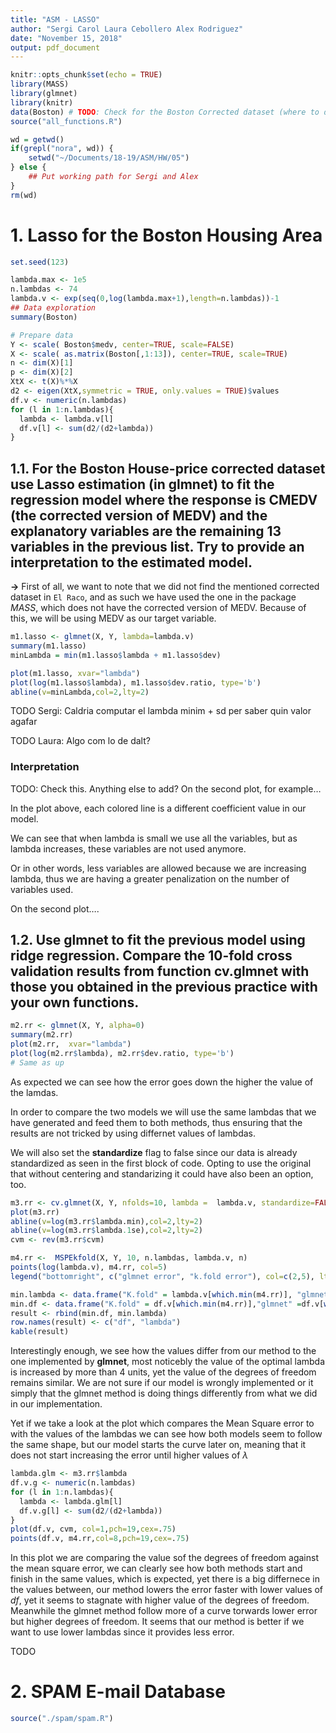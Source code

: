 ```yaml
---
title: "ASM - LASSO"
author: "Sergi Carol Laura Cebollero Alex Rodriguez"
date: "November 15, 2018"
output: pdf_document
---
```


```r
knitr::opts_chunk$set(echo = TRUE)
library(MASS)
library(glmnet)
library(knitr)
data(Boston) # TODO: Check for the Boston Corrected dataset (where to download it?)
source("all_functions.R")

wd = getwd()
if(grepl("nora", wd)) {
    setwd("~/Documents/18-19/ASM/HW/05")
} else {
    ## Put working path for Sergi and Alex
}
rm(wd)

```

# 1. Lasso for the Boston Housing Area
```r
set.seed(123)

lambda.max <- 1e5
n.lambdas <- 74
lambda.v <- exp(seq(0,log(lambda.max+1),length=n.lambdas))-1
## Data exploration
summary(Boston)

# Prepare data
Y <- scale( Boston$medv, center=TRUE, scale=FALSE)
X <- scale( as.matrix(Boston[,1:13]), center=TRUE, scale=TRUE)
n <- dim(X)[1]
p <- dim(X)[2]
XtX <- t(X)%*%X 
d2 <- eigen(XtX,symmetric = TRUE, only.values = TRUE)$values
df.v <- numeric(n.lambdas)
for (l in 1:n.lambdas){
  lambda <- lambda.v[l]
  df.v[l] <- sum(d2/(d2+lambda)) 
}
```

## 1.1.  For the Boston House-price corrected dataset use Lasso estimation (in glmnet) to fit the regression model where the response is CMEDV (the corrected version of MEDV) and the explanatory variables are the remaining 13 variables in the previous list. Try to provide an interpretation to the estimated model.

**$\rightarrow$** First of all, we want to note that we did not find the  mentioned corrected dataset in `El Raco`, and as such we have used the one in the package _MASS_, which does not have the corrected version of MEDV. Because of this, we will be using MEDV as our target variable.

```r
m1.lasso <- glmnet(X, Y, lambda=lambda.v)
summary(m1.lasso)
minLambda = min(m1.lasso$lambda + m1.lasso$dev)

plot(m1.lasso, xvar="lambda")
plot(log(m1.lasso$lambda), m1.lasso$dev.ratio, type='b')
abline(v=minLambda,col=2,lty=2)
```

TODO Sergi: Caldria computar el lambda minim + sd per saber quin valor agafar

TODO Laura: Algo com lo de dalt?


### Interpretation

TODO: Check this. Anything else to add? On the second plot, for example...


In the plot above, each colored line is a different coefficient value in our model.

We can see that when lambda is small we use all the variables, but as lambda increases, these variables are not used anymore. 

Or in other words, less variables are allowed because we are increasing lambda, thus we are having a greater penalization on the number of variables used.

On the second plot....

## 1.2. Use glmnet to fit the previous model using ridge regression. Compare the 10-fold cross validation results from function cv.glmnet with those you obtained in the previous practice with your own functions.

```r
m2.rr <- glmnet(X, Y, alpha=0)
summary(m2.rr)
plot(m2.rr,  xvar="lambda")
plot(log(m2.rr$lambda), m2.rr$dev.ratio, type='b')
# Same as up
```
As expected we can see how the error goes down the higher the value of the lamdas.

In order to compare the two models we will use the same lambdas that we have generated and feed them to both methods, thus ensuring that the results are not tricked by using differnet values of lambdas.

We will also set the __standardize__ flag to false since our data is already standardized as seen in the first block of code. Opting to use the original that without centering and standarizing it could have also been an option, too.


```r
m3.rr <- cv.glmnet(X, Y, nfolds=10, lambda =  lambda.v, standardize=FALSE, intercept=FALSE, alpha=0)
plot(m3.rr)
abline(v=log(m3.rr$lambda.min),col=2,lty=2)
abline(v=log(m3.rr$lambda.1se),col=2,lty=2)
cvm <- rev(m3.rr$cvm)

m4.rr <-  MSPEkfold(X, Y, 10, n.lambdas, lambda.v, n)
points(log(lambda.v), m4.rr, col=5)
legend("bottomright", c("glmnet error", "k.fold error"), col=c(2,5), lty=c(2,2), lwd=c(1,1)) # FIX

min.lambda <- data.frame("K.fold" = lambda.v[which.min(m4.rr)], "glmnet" = m3.rr$lambda.min)
min.df <- data.frame("K.fold" = df.v[which.min(m4.rr)],"glmnet" =df.v[which(lambda.v == m3.rr$lambda.min)])
result <- rbind(min.df, min.lambda)
row.names(result) <- c("df", "lambda")
kable(result)
```

Interestingly enough, we see how the values differ from our method to the one implemented by __glmnet__, most noticebly the value of the optimal lambda is increased by more than 4 units, yet the value of the degrees of freedom remains similar. We are not sure if our model is wrongly implemented or it simply that the glmnet method is doing things differently from what we did in our implementation. 

Yet if we take a look at the plot which compares the Mean Square error to with the values of the lambdas we can see how both models seem to follow the same shape, but our model starts the curve later on, meaning that it does not start increasing the error until higher values of $\lambda$

```r
lambda.glm <- m3.rr$lambda
df.v.g <- numeric(n.lambdas)
for (l in 1:n.lambdas){
  lambda <- lambda.glm[l]
  df.v.g[l] <- sum(d2/(d2+lambda)) 
}
plot(df.v, cvm, col=1,pch=19,cex=.75)
points(df.v, m4.rr,col=8,pch=19,cex=.75)
``` 

In this plot we are comparing the value sof the degrees of freedom against the mean square error, we can clearly see how both methods start and finish in the same values, which is expected, yet there is a big differnece in the values between, our method lowers the error faster with lower values of _df_, yet it seems to stagnate with higher value of the degrees of freedom. Meanwhile the glmnet method follow more of a curve torwards lower error but higher degrees of freedom. It seems that our method is better if we want to use lower lambdas since it provides less error.
<!-- Enserio wtf esta passant aqui-->

TODO

# 2. SPAM E-mail Database
```r
source("./spam/spam.R")
```